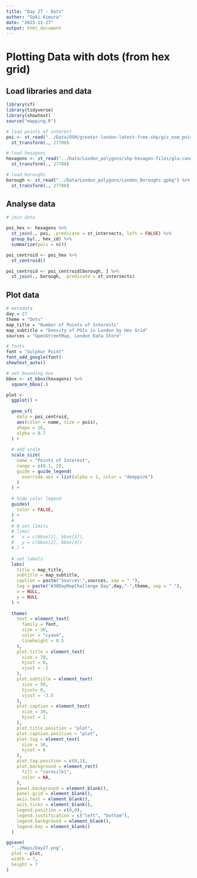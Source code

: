 ```yaml
---
title: "Day 27 - Dots"
author: "Soki Kimura"
date: "2023-11-27"
output: html_document
---
```


# Plotting Data with dots (from hex grid)

## Load libraries and data

```r

library(sf)
library(tidyverse)
library(showtext)
source("mapping.R")

```


```r

# load points of interest
poi <- st_read("../Data/OSM/greater-london-latest-free.shp/gis_osm_pois_free_1.shp") %>%
  st_transform(., 27700)

# load hexagons
hexagons <- st_read("../Data/London_polygons/shp-hexagon-files/gla-canopy-hex.shp") %>%
  st_transform(., 27700)

# load boroughs
borough <- st_read("../Data/London_polygons/London_Boroughs.gpkg") %>%
  st_transform(., 27700)

```

## Analyse data

```r

# join data

poi_hex <- hexagons %>%
  st_join(., poi, .predicate = st_intersects, left = FALSE) %>%
  group_by(., hex_id) %>%
  summarize(pois = n())

poi_centroid <- poi_hex %>%
  st_centroid()

poi_centroid <- poi_centroid[borough, ] %>%
  st_join(., borough, .predicate = st_intersects)

```

## Plot data

```r

# metadata
day = 27
theme = "Dots"
map_title = "Number of Points of Interests"
map_subtitle = "Density of POIs in London by Hex Grid"
sources = "OpenStreetMap, London Data Store"

# fonts
font = "Sulphur Point"
font_add_google(font)
showtext_auto()

# set bounding box
bbox <- st_bbox(hexagons) %>%
  square_bbox(.)

plot <- 
  ggplot() +
  
  geom_sf(
    data = poi_centroid,
    aes(color = name, size = pois),
    shape = 16,
    alpha = 0.7
  ) + 
  
  # add scale
  scale_size(
    name = "Points of Interest",
    range = c(0.1, 2),
    guide = guide_legend(
      override.aes = list(alpha = 1, color = "deeppink")
    )
  ) +
  
  # hide color legend
  guides(
    color = FALSE,
  ) +
  # 
  # # set limits
  # lims(
  #   x = c(bbox[1], bbox[3]),
  #   y = c(bbox[2], bbox[4])
  # ) +
  
  # set labels
  labs(
    title = map_title,
    subtitle = map_subtitle,
    caption = paste("Sources:",sources, sep = " "),
    tag = paste("#30DayMapChallenge Day",day,"-",theme, sep = " "),
    x = NULL,
    y = NULL
  ) +
  
  theme(
    text = element_text(
      family = font,
      size = 30,
      color = "cyan4",
      lineheight = 0.5
    ),
    plot.title = element_text(
      size = 70,
      hjust = 0,
      vjust = -2
    ),
    plot.subtitle = element_text(
      size = 50,
      hjust= 0,
      vjust = -3.5
    ),
    plot.caption = element_text(
      size = 30,
      hjust = 1
    ),
    plot.title.position = "plot",
    plot.caption.position = "plot",
    plot.tag = element_text(
      size = 30,
      hjust = 0
    ),
    plot.tag.position = c(0,1),
    plot.background = element_rect(
      fill = "cornsilk1",
      color = NA,
    ),
    panel.background = element_blank(),
    panel.grid = element_blank(),
    axis.text = element_blank(),
    axis.ticks = element_blank(),
    legend.position = c(0,0),
    legend.justification = c("left", "bottom"),
    legend.background = element_blank(),
    legend.key = element_blank()
  )

ggsave(
  "../Maps/Day27.png",
  plot = plot,
  width = 7,
  height = 7
)


```






